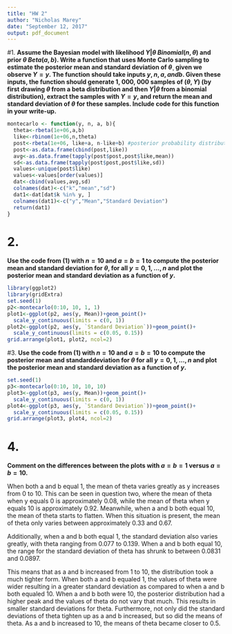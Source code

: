 ```yaml
---
title: "HW 2"
author: "Nicholas Marey"
date: "September 12, 2017"
output: pdf_document
---
```



#1. 
**Assume the Bayesian model with likelihood $Y | \theta ~ Binomial(n, \theta)$ and prior $\theta ~ Beta(a,b)$. Write a function that uses Monte Carlo sampling to estimate the posterior mean and standard deviation of $\theta$¸ given we observe $Y = y$. The function should take inputs $y, n, a, and b$. Given these inputs, the function should generate 1, 000, 000 samples of $(\theta, Y )$ (by first drawing $\theta$ from a beta distribution and then $Y | \theta$ from a binomial distribution), extract the samples with $Y = y$, and return the mean and standard deviation of $\theta$ for these samples. Include code for this function in your write-up.**

```r
montecarlo <- function(y, n, a, b){
  theta<-rbeta(1e+06,a,b)
  like<-rbinom(1e+06,n,theta)
  post<-rbeta(1e+06, like+a, n-like+b) #posterior probability distribution
  post<-as.data.frame(cbind(post,like))
  avg<-as.data.frame(tapply(post$post,post$like,mean))
  sd<-as.data.frame(tapply(post$post,post$like,sd))
  values<-unique(post$like)
  values<-values[order(values)]
  dat<-cbind(values,avg,sd)
  colnames(dat)<-c("k","mean","sd")
  dat1<-dat[dat$k %in% y, ]
  colnames(dat1)<-c("y","Mean","Standard Deviation")
  return(dat1)
}

```

# 2. 
**Use the code from (1) with $n = 10$ and $a = b = 1$ to compute the posterior mean and standard deviation for $\theta$, for all $y = 0, 1, . . . , n$ and plot the posterior mean and standard deviation as a function of $y$.**


```r

library(ggplot2)
library(gridExtra)
set.seed(1)
p2<-montecarlo(0:10, 10, 1, 1)
plot1<-ggplot(p2, aes(y, Mean))+geom_point()+
  scale_y_continuous(limits = c(0, 1))
plot2<-ggplot(p2, aes(y, `Standard Deviation`))+geom_point()+
  scale_y_continuous(limits = c(0.05, 0.15))
grid.arrange(plot1, plot2, ncol=2)
```

#3. 
**Use the code from (1) with $n = 10$ and $a = b = 10$ to compute the posterior mean and standarddeviation for $\theta$ for all $y = 0, 1, . . . , n$ and plot the posterior mean and standard deviation as a function of $y$.**


```r
set.seed(1)
p3<-montecarlo(0:10, 10, 10, 10)
plot3<-ggplot(p3, aes(y, Mean))+geom_point()+
  scale_y_continuous(limits = c(0, 1))
plot4<-ggplot(p3, aes(y, `Standard Deviation`))+geom_point()+
  scale_y_continuous(limits = c(0.05, 0.15))
grid.arrange(plot3, plot4, ncol=2)
```

# 4. 
**Comment on the differences between the plots with $a = b = 1$ versus $a = b = 10$.**

When both a and b equal 1, the mean of theta varies greatly as y increases from 0 to 10. This can be seen in question two, where the mean of theta when y equals 0 is approximately 0.08, while the mean of theta when y equals 10 is approximately 0.92. Meanwhile, when a and b both equal 10, the mean of theta starts to flatten. When this situation is present, the mean of theta only varies between approximately 0.33 and 0.67. 

Additionally, when a and b both equal 1, the standard deviation also varies greatly, with theta ranging from 0.077 to 0.139. When a and b both equal 10, the range for the standard deviation of theta has shrunk to between 0.0831 and 0.0897. 

This means that as a and b increased from 1 to 10, the distribution took a much tighter form. When both a and b equaled 1, the values of theta were wider resulting in a greater standard deviation as compared to when a and b both equaled 10. When a and b both were 10, the posterior distribution had a higher peak and the values of theta do not vary that much. This results in smaller standard deviations for theta. Furthermore, not only did the standard deviations of theta tighten up as a and b increased, but so did the means of theta. As a and b increased to 10, the means of theta became closer to 0.5. 

